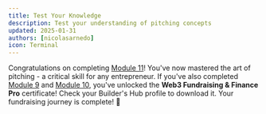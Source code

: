 ```yaml
---
title: Test Your Knowledge
description: Test your understanding of pitching concepts
updated: 2025-01-31
authors: [nicolasarnedo]
icon: Terminal
---
```


<Quiz quizId="1101" />
<Quiz quizId="1102" />
<Quiz quizId="1103" />
<Quiz quizId="1104" />
<Quiz quizId="1105" />

Congratulations on completing [Module 11](/academy/codebase-entrepreneur-fundraising/11-pitching/01-introduction)! You've now mastered the art of pitching - a critical skill for any entrepreneur. If you've also completed [Module 9](/academy/codebase-entrepreneur-fundraising/09-fundraising/01-introduction) and [Module 10](/academy/codebase-entrepreneur-fundraising/10-grants/01-introduction), you've unlocked the **Web3 Fundraising & Finance Pro** certificate! Check your Builder's Hub profile to download it. Your fundraising journey is complete! 🚀